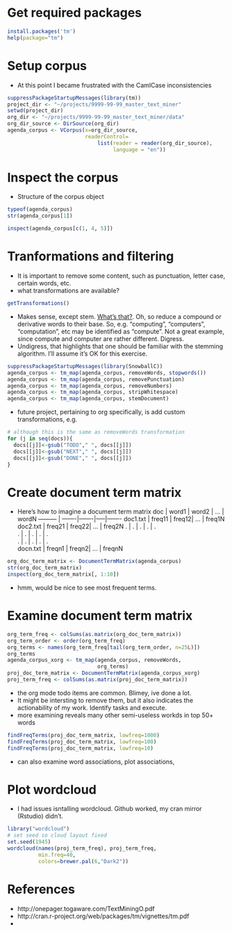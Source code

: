 # Get required packages

```r
install.packages('tm')
help(package="tm")
```

# Setup corpus

- At this point I became frustrated with the CamlCase
  inconsistencies

```r
suppressPackageStartupMessages(library(tm))
project_dir <- "~/projects/9999-99-99_master_text_miner"
setwd(project_dir)
org_dir <- "~/projects/9999-99-99_master_text_miner/data"
org_dir_source <- DirSource(org_dir)
agenda_corpus <- VCorpus(x=org_dir_source,
                         readerControl=
                             list(reader = reader(org_dir_source),
                                  language = "en"))
```

# Inspect the corpus

- Structure of the corpus object

```r
typeof(agenda_corpus)
str(agenda_corpus[1])
```

```r
inspect(agenda_corpus[c(1, 4, 5)])
```

# Tranformations and filtering
- It is important to remove some content, such as
  punctuation, letter case, certain words, etc.
- what transformations are available?

```r
getTransformations()
```

- Makes sense, except stem.
  [What's that?](http://en.wikipedia.org/wiki/Stemming). Oh,
  so reduce a compound or derivative words to their base.
  So, e.g. "computing", "computers", "computation", etc may
  be identified as "compute". Not a great example, since
  compute and computer are rather different. Digress.
- Undigress, that highlights that one should be familiar
  with the stemming algorithm. I'll assume it's OK for this
  exercise.

```r
suppressPackageStartupMessages(library(SnowballC))
agenda_corpus <- tm_map(agenda_corpus, removeWords, stopwords())
agenda_corpus <- tm_map(agenda_corpus, removePunctuation)
agenda_corpus <- tm_map(agenda_corpus, removeNumbers)
agenda_corpus <- tm_map(agenda_corpus, stripWhitespace)
agenda_corpus <- tm_map(agenda_corpus, stemDocument)
```

- future project, pertaining to org specifically, is add
  custom transformations, e.g.

```r
# although this is the same as removeWords transformation
for (j in seq(docs)){
  docs[[j]]<-gsub("TODO"," ", docs[[j]])
  docs[[j]]<-gsub("NEXT"," ", docs[[j]])
  docs[[j]]<-gsub("DONE"," ", docs[[j]])
}
```

# Create document term matrix
- Here's how to imagine a document term matrix
 doc      | word1  | word2 | ... | wordN 
--------- | -------|-------|-----|-------
 doc1.txt | freq11 | freq12| ... | freq1N
 doc2.txt | freq21 | freq22| ... | freq2N
    .     |   .    |    .  |  .  |   .   
    .     |   .    |    .  |  .  |   .   
    .     |   .    |    .  |  .  |   .   
 docn.txt | freqn1 | freqn2| ... | freqnN

```r
org_doc_term_matrix <- DocumentTermMatrix(agenda_corpus)
str(org_doc_term_matrix)
inspect(org_doc_term_matrix[, 1:10])
```
- hmm, would be nice to see most frequent terms.

# Examine document term matrix

```r
org_term_freq <- colSums(as.matrix(org_doc_term_matrix))
org_term_order <- order(org_term_freq)
org_terms <- names(org_term_freq[tail(org_term_order, n=25L)])
org_terms
agenda_corpus_xorg <- tm_map(agenda_corpus, removeWords,
                             org_terms)
proj_doc_term_matrix <- DocumentTermMatrix(agenda_corpus_xorg)
proj_term_freq <- colSums(as.matrix(proj_doc_term_matrix))
```
- the org mode todo items are common. Blimey, ive done a lot.
- It might be intersting to remove them, but it also
  indicates the actionability of my work. Identify tasks and
  execute.
- more examining reveals many other semi-useless workds in
  top 50+ words

```r
findFreqTerms(proj_doc_term_matrix, lowfreq=1000)
findFreqTerms(proj_doc_term_matrix, lowfreq=100)
findFreqTerms(proj_doc_term_matrix, lowfreq=10)
```

- can also examine word associations, plot associations,

# Plot wordcloud

- I had issues isntalling wordcloud. Github worked, my cran
  mirror (Rstudio) didn't.

```r
library("wordcloud")
# set seed so cloud layout fixed
set.seed(1945)
wordcloud(names(proj_term_freq), proj_term_freq,
          min.freq=40,
          colors=brewer.pal(6,"Dark2"))
```

# References
- http://onepager.togaware.com/TextMiningO.pdf
- http://cran.r-project.org/web/packages/tm/vignettes/tm.pdf
- 
